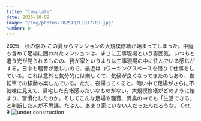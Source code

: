 ```yaml
---
title: "template"
date: 2025-10-09
image: "/img/photos/202510/L1017709.jpg"
number: 0
---
```




<Sheet bkg="#123123" color="#ccc">
  <Title level={1} color="#ddd" size="l" titleStyle="rotate-left-bottom">living in under construction</Title>
  <RunningHead>2025 – 秋の悩み</RunningHead>
  <Column
    width="6"
    height="17"
    column="5"
    row="3"
    columnSize="auto"
    columnNumber="3"
    isVertical={true}>
    <Text size="xs">
    この夏からマンションの大規模修繕が始まってしまった。中庭も含めて足場に囲われたマンションは、まさに工事現場という雰囲気。いつもと違う光が見られるものの、我が家というよりは工事現場の中に住んでいる感じがする。日中も騒音が激しいので、最近はコワーキングスペースを借りて仕事をしている。これは意外と気分的には楽しくて、気候が良くなってきたのもあり、自転車での移動も楽しんでいる。ただ、夜帰ってくると、暗い中で足場がさらに不気味に見えて、帰宅した安堵感みたいなものがない。大規模修繕がどのように始まり、習慣化したのか。そしてこんな足場や騒音、異臭の中でも「生活できる」と判断した人が不思議。たぶん、あまり家にいない人だったんだろうな。
    </Text>
    </Column>
  <Nombre position="bottom-left">Oct. 9</Nombre>
  <Image src="/img/photos/202510/L1017709.jpg" alt="under construction" size="full" />
</Sheet>
